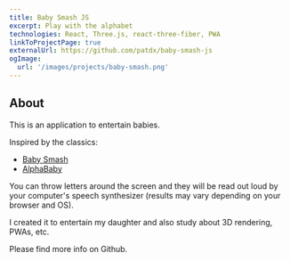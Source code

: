```yaml
---
title: Baby Smash JS
excerpt: Play with the alphabet
technologies: React, Three.js, react-three-fiber, PWA
linkToProjectPage: true
externalUrl: https://github.com/patdx/baby-smash-js
ogImage:
  url: '/images/projects/baby-smash.png'
---
```



## About

This is an application to entertain babies.

Inspired by the classics:

- [Baby Smash](https://www.hanselman.com/babysmash/)
- [AlphaBaby](http://alphababy.sourceforge.net/)

You can throw letters around the screen and they will be read out loud by your
computer's speech synthesizer (results may vary depending on your browser and
OS).

I created it to entertain my daughter and also study about 3D rendering, PWAs,
etc.

Please find more info on Github.
